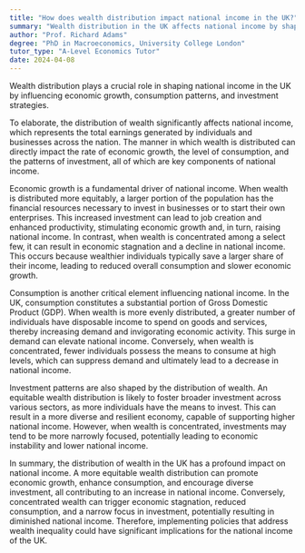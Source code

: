 ```yaml
---
title: "How does wealth distribution impact national income in the UK?"
summary: "Wealth distribution in the UK affects national income by shaping economic growth, consumption habits, and investment behaviors."
author: "Prof. Richard Adams"
degree: "PhD in Macroeconomics, University College London"
tutor_type: "A-Level Economics Tutor"
date: 2024-04-08
---
```


Wealth distribution plays a crucial role in shaping national income in the UK by influencing economic growth, consumption patterns, and investment strategies.

To elaborate, the distribution of wealth significantly affects national income, which represents the total earnings generated by individuals and businesses across the nation. The manner in which wealth is distributed can directly impact the rate of economic growth, the level of consumption, and the patterns of investment, all of which are key components of national income.

Economic growth is a fundamental driver of national income. When wealth is distributed more equitably, a larger portion of the population has the financial resources necessary to invest in businesses or to start their own enterprises. This increased investment can lead to job creation and enhanced productivity, stimulating economic growth and, in turn, raising national income. In contrast, when wealth is concentrated among a select few, it can result in economic stagnation and a decline in national income. This occurs because wealthier individuals typically save a larger share of their income, leading to reduced overall consumption and slower economic growth.

Consumption is another critical element influencing national income. In the UK, consumption constitutes a substantial portion of Gross Domestic Product (GDP). When wealth is more evenly distributed, a greater number of individuals have disposable income to spend on goods and services, thereby increasing demand and invigorating economic activity. This surge in demand can elevate national income. Conversely, when wealth is concentrated, fewer individuals possess the means to consume at high levels, which can suppress demand and ultimately lead to a decrease in national income.

Investment patterns are also shaped by the distribution of wealth. An equitable wealth distribution is likely to foster broader investment across various sectors, as more individuals have the means to invest. This can result in a more diverse and resilient economy, capable of supporting higher national income. However, when wealth is concentrated, investments may tend to be more narrowly focused, potentially leading to economic instability and lower national income.

In summary, the distribution of wealth in the UK has a profound impact on national income. A more equitable wealth distribution can promote economic growth, enhance consumption, and encourage diverse investment, all contributing to an increase in national income. Conversely, concentrated wealth can trigger economic stagnation, reduced consumption, and a narrow focus in investment, potentially resulting in diminished national income. Therefore, implementing policies that address wealth inequality could have significant implications for the national income of the UK.
    